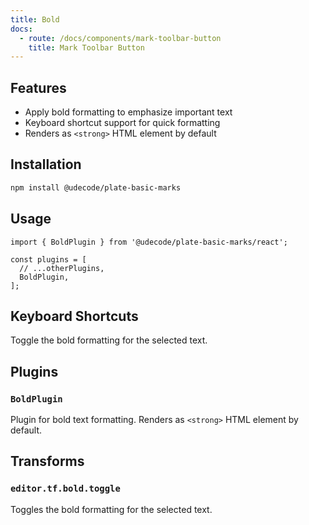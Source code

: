 ```yaml
---
title: Bold
docs:
  - route: /docs/components/mark-toolbar-button
    title: Mark Toolbar Button
---
```


<ComponentPreview name="basic-marks-demo" />

<PackageInfo>

## Features

- Apply bold formatting to emphasize important text
- Keyboard shortcut support for quick formatting
- Renders as `<strong>` HTML element by default

</PackageInfo>

## Installation

```bash
npm install @udecode/plate-basic-marks
```

## Usage

```tsx
import { BoldPlugin } from '@udecode/plate-basic-marks/react';

const plugins = [
  // ...otherPlugins,
  BoldPlugin,
];
```

## Keyboard Shortcuts

<KeyTable>
  <KeyTableItem hotkey="Cmd + B">
    Toggle the bold formatting for the selected text.
  </KeyTableItem>
</KeyTable>

## Plugins

### `BoldPlugin`

Plugin for bold text formatting. Renders as `<strong>` HTML element by default.

## Transforms

### `editor.tf.bold.toggle`

Toggles the bold formatting for the selected text.
